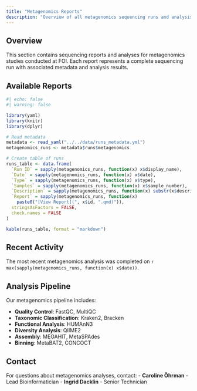 ```yaml
---
title: "Metagenomics Reports"
description: "Overview of all metagenomics sequencing runs and analysis reports"
---
```


## Overview

This section contains sequencing reports and analyses for metagenomics studies conducted at FOI. Each report represents a complete sequencing run with associated metadata and analysis results.

## Available Reports

```r
#| echo: false
#| warning: false

library(yaml)
library(knitr)
library(dplyr)

# Read metadata
metadata <- read_yaml("../../data/runs_metadata.yml")
metagenomics_runs <- metadata$runs$metagenomics

# Create table of runs
runs_table <- data.frame(
  `Run ID` = sapply(metagenomics_runs, function(x) x$display_name),
  `Date` = sapply(metagenomics_runs, function(x) x$date),
  `Type` = sapply(metagenomics_runs, function(x) x$type),
  `Samples` = sapply(metagenomics_runs, function(x) x$sample_number),
  `Description` = sapply(metagenomics_runs, function(x) substr(x$description, 1, 50)),
  `Report` = sapply(metagenomics_runs, function(x) 
    paste0("[View Report](", x$id, ".qmd)")),
  stringsAsFactors = FALSE,
  check.names = FALSE
)

kable(runs_table, format = "markdown")
```

## Recent Activity

The most recent metagenomics analysis was completed on `r max(sapply(metagenomics_runs, function(x) x$date))`.

## Analysis Pipeline

Our metagenomics pipeline includes:

- **Quality Control**: FastQC, MultiQC
- **Taxonomic Classification**: Kraken2, Bracken  
- **Functional Analysis**: HUMAnN3
- **Diversity Analysis**: QIIME2
- **Assembly**: MEGAHIT, MetaSPAdes
- **Binning**: MetaBAT2, CONCOCT

## Contact

For questions about metagenomics analyses, contact:
- **Caroline Öhrman** - Lead Bioinformatician
- **Ingrid Dacklin** - Senior Technician